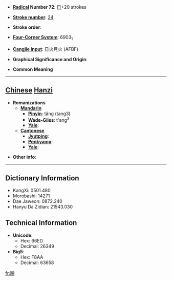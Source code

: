 * '''[[Wiktionary:Chinese radical index| Radical]] Number 72''': [[Wiktionary:Chinese radical index 日|日]]+20 strokes

* '''[[Wiktionary:Chinese total strokes index|Stroke number]]''': [[Wiktionary:Chinese total strokes index 24|24]]

* '''Stroke order''': 

* '''[[Wiktionary:Chinese four corner index|Four-Corner System]]''': 6903<sub>1</sub>

* '''[[Wiktionary:Chinese Cangjie index|Cangjie input]]''': 日火月火 (AFBF)

* '''Graphical Significance and Origin''': 

* '''Common Meaning'''

----

== [[Chinese]] [[Hanzi]] ==

* '''Romanizations'''
** '''[[Mandarin]]'''
*** '''[[Pinyin]]''': tǎng (tang3)
*** '''[[Wade-Giles]]''': t'ang<sup>3</sup>
*** '''[[Yale]]''': 
** '''[[Cantonese]]'''
*** '''[[Jyutping]]''':
*** '''[[Penkyamp]]''': 
*** '''[[Yale]]''': 

* '''Other info''': 

----

== Dictionary Information ==

* KangXi: 0501.480
* Morobashi: 14271
* Dae Jaweon: 0872.240
* Hanyu Da Zidian: 21543.030

== Technical Information ==

* '''Unicode''':
** Hex: 66ED
** Decimal: 26349
* '''Big5''':
** Hex: F8AA
** Decimal: 63658

[[fr:曭]]